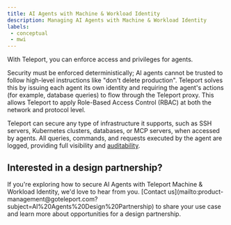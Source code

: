 ```yaml
---
title: AI Agents with Machine & Workload Identity
description: Managing AI Agents with Machine & Workload Identity
labels:
 - conceptual
 - mwi
---
```


With Teleport, you can enforce access and privileges for agents.

Security must be enforced deterministically; AI agents cannot be trusted to follow high-level instructions like "don't delete production". 
Teleport solves this by issuing each agent its own identity and requiring the agent's actions (for example, database queries) to flow through the Teleport proxy. 
This allows Teleport to apply Role-Based Access Control (RBAC) at both the network and protocol level.

Teleport can secure any type of infrastructure it supports, such as SSH servers, Kubernetes clusters, databases, or MCP servers, when accessed by agents. 
All queries, commands, and requests executed by the agent are logged, providing full visibility and [auditability](/reference/monitoring/audit.mdx).

## Interested in a design partnership?

<Admonition type="tip" title="Exploring AI Agents with MWI?">
If you're exploring how to secure AI Agents with Teleport Machine & Workload Identity, we'd love to hear from you. 
[Contact us](mailto:product-management@goteleport.com?subject=AI%20Agents%20Design%20Partnership) to share your use case and learn more about opportunities for a design partnership.
</Admonition>

